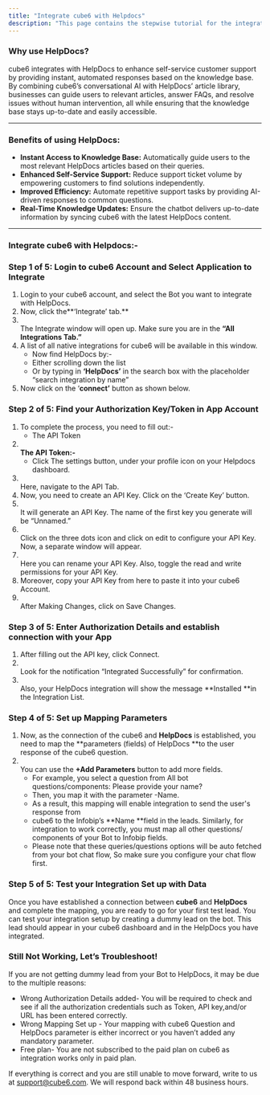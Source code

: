 ```yaml
---
title: "Integrate cube6 with Helpdocs"
description: "This page contains the stepwise tutorial for the integration with cube6"
---
```


### **Why use HelpDocs?**

cube6 integrates with HelpDocs to enhance self-service customer support by providing instant, automated responses based on the knowledge base. By combining cube6’s conversational AI with HelpDocs’ article library, businesses can guide users to relevant articles, answer FAQs, and resolve issues without human intervention, all while ensuring that the knowledge base stays up-to-date and easily accessible.

---

### **Benefits of using HelpDocs:**

- **Instant Access to Knowledge Base:** Automatically guide users to the most relevant HelpDocs articles based on their queries.
- **Enhanced Self-Service Support:** Reduce support ticket volume by empowering customers to find solutions independently.
- **Improved Efficiency:** Automate repetitive support tasks by providing AI-driven responses to common questions.
- **Real-Time Knowledge Updates:** Ensure the chatbot delivers up-to-date information by syncing cube6 with the latest HelpDocs content.

---

### **Integrate cube6 with Helpdocs:-**

### **Step 1 of 5: Login to cube6 Account and Select Application to Integrate**

1. Login to your cube6 account, and select the Bot you want to integrate with HelpDocs.
2. Now, click the**‘Integrate’ tab.** 
3. \
   The Integrate window will open up. Make sure you are in the **“All Integrations Tab.”**
4. A list of all native integrations for cube6 will be available in this window.
   - Now find HelpDocs by:-
   - Either scrolling down the list
   - Or by typing in **‘**HelpDocs**’** in the search box with the placeholder “search integration by name”
5. Now click on the ‘**connect’** button as shown below.

### **Step 2 of 5: Find your Authorization Key/Token in App Account**

1. To complete the process, you need to fill out:-
   - The API Token
2. **\
   The API Token:-**
   - Click The settings button, under your profile icon on your Helpdocs dashboard.
3. \
   Here, navigate to the API Tab.
4. Now, you need to create an API Key. Click on the ‘Create Key’ button.
5. \
   It will generate an API Key. The name of the first key you generate will be “Unnamed.”
6. \
   Click on the three dots icon and click on edit to configure your API Key. Now, a separate window will appear.
7. \
   Here you can rename your API Key. Also, toggle the read and write permissions for your API Key.
8. Moreover, copy your API Key from here to paste it into your cube6 Account.
9. \
   After Making Changes, click on Save Changes.

### **Step 3 of 5: Enter Authorization Details and establish connection with your App**

1. After filling out the API key, click Connect.
2. \
   Look for the notification “Integrated Successfully” for confirmation.
3. \
   Also, your HelpDocs integration will show the message **Installed **in the Integration List.

### **Step 4 of 5: Set up Mapping Parameters**

1. Now, as the connection of the cube6 and **HelpDocs** is established, you need to map the **parameters (fields) of HelpDocs **to the user response of the cube6 question.
2. \
   You can use the **\+Add Parameters** button to add more fields.
   - For example, you select a question from All bot questions/components: Please provide your name?
   - Then, you map it with the parameter -Name.
   - As a result, this mapping will enable integration to send the user's response from
   - cube6 to the Infobip’s **Name **field in the leads. Similarly, for integration to work correctly, you must map all other questions/ components of your Bot to Infobip fields.
   - Please note that these queries/questions options will be auto fetched from your bot chat flow, So make sure you configure your chat flow first.

### **Step 5 of 5: Test your Integration Set up with Data**

Once you have established a connection between **cube6** and **HelpDocs** and complete the mapping, you are ready to go for your first test lead. You can test your integration setup by creating a dummy lead on the bot. This lead should appear in your cube6 dashboard and in the HelpDocs you have integrated.

### **Still Not Working, Let’s Troubleshoot\!**

If you are not getting dummy lead from your Bot to HelpDocs, it may be due to the multiple reasons:

- Wrong Authorization Details added- You will be required to check and see if all the authorization credentials such as Token, API key,and/or URL has been entered correctly.
- Wrong Mapping Set up - Your mapping with cube6 Question and HelpDocs parameter is either incorrect or you haven’t added any mandatory parameter.
- Free plan- You are not subscribed to the paid plan on cube6 as integration works only in paid plan.

If everything is correct and you are still unable to move forward, write to us at [support@cube6.com](mailto:support@cube6.com). We will respond back within 48 business hours.